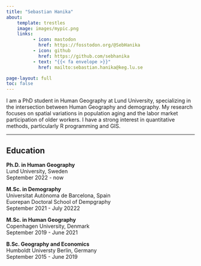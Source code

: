 ```yaml
---
title: "Sebastian Hanika"
about:
    template: trestles
    image: images/mypic.png
    links: 
          - icon: mastodon
            href: https://fosstodon.org/@SebHanika
          - icon: github
            href: https://github.com/sebhanika
          - text: "{{< fa envelope >}}"
            href: mailto:sebastian.hanika@keg.lu.se

page-layout: full
toc: false
---
```


I am a PhD student in Human Geography at Lund University, specializing in the intersection between Human Geography and demography. My research focuses on spatial variations in population aging and the labor market participation of older workers. I have a strong interest in quantitative methods, particularly R programming and GIS.

***

## Education

**Ph.D. in Human Geography**
<br>Lund University, Sweden
<br>[September 2022 - now]{.date}

**M.Sc. in Demography**
<br>Universitat Autònoma de Barcelona, Spain
<br>Euorepan Doctoral School of Dempgraphy
<br>[September 2021 - July 20222]{.date}

**M.Sc. in Human Geography**
<br>Copenhagen University, Denmark
<br>[September 2019 - June 2021]{.date}

**B.Sc. Geography and Economics**
<br>Humboldt Universty Berlin, Germany
<br>[September 2015 - June 2019]{.date}

